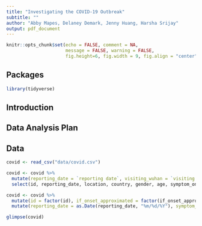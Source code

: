 ```yaml
---
title: "Investigating the COVID-19 Outbreak"
subtitle: ""
author: "Abby Mapes, Delaney Demark, Jenny Huang, Harsha Srijay"
output: pdf_document
---
```


```r
knitr::opts_chunk$set(echo = FALSE, comment = NA, 
                      message = FALSE, warning = FALSE,
                      fig.height=6, fig.width = 9, fig.align = "center")
```

## Packages

```r
library(tidyverse)
```

## Introduction

## Data Analysis Plan

## Data

```r
covid <- read_csv("data/covid.csv")
```

```r
covid <- covid %>%
  mutate(reporting_date = `reporting date`, visiting_wuhan = `visiting Wuhan`, from_wuhan = `from Wuhan`, if_onset_approximated = If_onset_approximated)%>%
  select(id, reporting_date, location, country, gender, age, symptom_onset, if_onset_approximated, hosp_visit_date, exposure_start, exposure_end, visiting_wuhan, from_wuhan, death, recovered, source)

covid <- covid %>%
  mutate(id = factor(id), if_onset_approximated = factor(if_onset_approximated), visiting_wuhan = factor(visiting_wuhan), from_wuhan = factor(from_wuhan), death = factor(death), recovered = factor(recovered))%>%
  mutate(reporting_date = as.Date(reporting_date, "%m/%d/%Y"), symptom_onset = as.Date(symptom_onset, "%m/%d/%Y"), hosp_visit_date = as.Date(hosp_visit_date, "%m/%d/%Y"), exposure_start = as.Date(exposure_start, "%m/%d/%Y"), exposure_end = as.Date(exposure_end, "%m/%d/%Y"))
```

```r
glimpse(covid)
```

